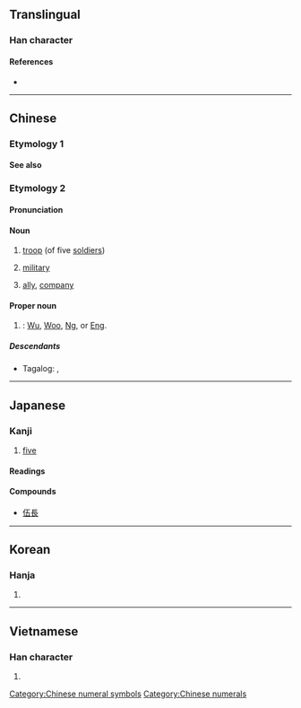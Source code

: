 {{character info/new}}
{{also|五}}
==Translingual==

===Han character===
{{Han char|rn=9|rad=人|as=04|sn=6|four=21217|canj=OMDM|ids=⿰亻五}}

====References====
* {{Han ref|kx=0095.200|dkj=00435|dj=0202.040|hdz=10118.010|uh=4F0D|ud=20237|bh=A5EE|bd=42478}}

----

==Chinese==

===Etymology 1===
{{zh-see|五|v|five}}
====See also====
{{Chinese-numbers}}

===Etymology 2===
{{zh-forms}}

====Pronunciation====
{{zh-pron
|m=wǔ
|c=ng5
|h=
|mn=qz:gó͘/tw,xm,zz:ngó͘/qz:gǒ͘/tw,xm,zz:gō͘
|mn_note=ngó͘/gó͘ - literary; gō͘/gǒ͘ - vernacular
|w=
|mc=y
|oc=y
|ma=
|cat=n,propn
}}

====Noun====
{{zh-noun}}

# [[troop]] (of five [[soldiers]])
# {{lb|zh|figuratively}} [[military]]
# [[ally]], [[company]]

====Proper noun====
{{zh-proper noun}}

# {{surname|lang=zh|dot=}}: [[Wu]], [[Woo]], [[Ng]], or [[Eng]].

=====Descendants=====
* {{qualifier|Hokkien dialect}} Tagalog: {{l|tl|Go}}, {{l|tl|Wu}}

[[Category:Chinese numeral symbols]]
[[Category:Chinese numerals]]

----

==Japanese==

===Kanji===
{{ja-kanji|grade=n|rs=人04}}

# [[five]]

====Readings====
{{ja-readings
|goon=[[ご]] (go)
|kanon=[[ご]] (go)
|kun=[[いつつ]] ([[伍つ]], itsutsu)
|nanori=[[くみ]] (kumi), [[あつむ]] (atsumu)
}}

====Compounds====
{{top4}}
* [[伍長]]
{{mid4}}
{{mid4}}
{{mid4}}
{{bottom}}

----

==Korean==

===Hanja===
{{ko-hanja|hangeul=오|rv=o|mr=o}}

# {{defn|lang=ko|sort=人04}}

----

==Vietnamese==

===Han character===
{{vi-hantu|[[ngũ]]|rs=人04}}

# {{defn|lang=vi|sort=人04}}
